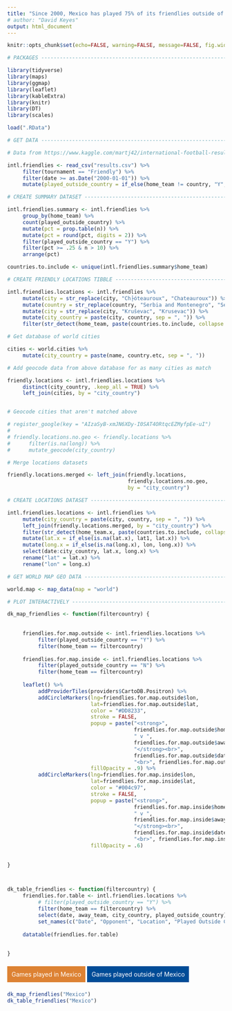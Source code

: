 ```yaml
---
title: "Since 2000, Mexico has played 75% of its friendlies outside of its borders."
# author: "David Keyes"
output: html_document
---
```



```r
knitr::opts_chunk$set(echo=FALSE, warning=FALSE, message=FALSE, fig.width=9)
```


```r

# PACKAGES ----------------------------------------------------------------

library(tidyverse)
library(maps)
library(ggmap)
library(leaflet)
library(kableExtra)
library(knitr)
library(DT)
library(scales)

load(".RData")
```

```r
# GET DATA ----------------------------------------------------------------

# Data from https://www.kaggle.com/martj42/international-football-results-from-1872-to-2017/kernels

intl.friendlies <- read_csv("results.csv") %>%
     filter(tournament == "Friendly") %>%
     filter(date >= as.Date("2000-01-01")) %>%
     mutate(played_outside_country = if_else(home_team != country, "Y", "N")) 
```

```r
# CREATE SUMMARY DATASET --------------------------------------------------

intl.friendlies.summary <- intl.friendlies %>%
     group_by(home_team) %>%
     count(played_outside_country) %>%
     mutate(pct = prop.table(n)) %>%
     mutate(pct = round(pct, digits = 2)) %>%
     filter(played_outside_country == "Y") %>%
     filter(pct >= .25 & n > 10) %>%
     arrange(pct) 

countries.to.include <- unique(intl.friendlies.summary$home_team)
```



```r
# CREATE FRIENDLY LOCATIONS TIBBLE ----------------------------------------

intl.friendlies.locations <- intl.friendlies %>%
     mutate(city = str_replace(city, "Ch├óteauroux", "Chateauroux")) %>%
     mutate(country = str_replace(country, "Serbia and Montenegro", "Serbia")) %>%
     mutate(city = str_replace(city, "Kruševac", "Krusevac")) %>%
     mutate(city_country = paste(city, country, sep = ", ")) %>%
     filter(str_detect(home_team, paste(countries.to.include, collapse = "|"))) # Only keep countries in summary dataset above

# Get database of world cities

cities <- world.cities %>%
     mutate(city_country = paste(name, country.etc, sep = ", "))

# Add geocode data from above database for as many cities as match

friendly.locations <- intl.friendlies.locations %>%
     distinct(city_country, .keep_all = TRUE) %>%
     left_join(cities, by = "city_country") 


# Geocode cities that aren't matched above

# register_google(key = "AIzaSyB-xmJN6XDy-I0SAT4ORtqcEZMyfpEe-uI")
# 
# friendly.locations.no.geo <- friendly.locations %>%
#      filter(is.na(long)) %>%
#      mutate_geocode(city_country)

# Merge locations datasets

friendly.locations.merged <- left_join(friendly.locations,
                                       friendly.locations.no.geo,
                                       by = "city_country")
```

```r
# CREATE LOCATIONS DATASET ----------------------------------------------------------

intl.friendlies.locations <- intl.friendlies %>%
     mutate(city_country = paste(city, country, sep = ", ")) %>%
     left_join(friendly.locations.merged, by = "city_country") %>%
     filter(str_detect(home_team.x, paste(countries.to.include, collapse = "|"))) %>%  # Only keep countries in summary dataset above 
     mutate(lat.x = if_else(is.na(lat.x), lat1, lat.x)) %>%
     mutate(long.x = if_else(is.na(long.x), lon, long.x)) %>%
     select(date:city_country, lat.x, long.x) %>%
     rename("lat" = lat.x) %>%
     rename("lon" = long.x)
```





```r
# GET WORLD MAP GEO DATA --------------------------------------------------------

world.map <- map_data(map = "world")
```






```r
# PLOT INTERACTIVELY ------------------------------------------------------

dk_map_friendlies <- function(filtercountry) {
     
     
     friendlies.for.map.outside <- intl.friendlies.locations %>%
          filter(played_outside_country == "Y") %>%
          filter(home_team == filtercountry)
     
     friendlies.for.map.inside <- intl.friendlies.locations %>%
          filter(played_outside_country == "N") %>%
          filter(home_team == filtercountry)
     
     leaflet() %>%
          addProviderTiles(providers$CartoDB.Positron) %>%
          addCircleMarkers(lng=friendlies.for.map.outside$lon, 
                           lat=friendlies.for.map.outside$lat,
                           color = "#DD8233",
                           stroke = FALSE,
                           popup = paste("<strong>", 
                                         friendlies.for.map.outside$home_team,
                                         " v ",
                                         friendlies.for.map.outside$away_team, 
                                         "</strong><br>", 
                                         friendlies.for.map.outside$date, 
                                         "<br>", friendlies.for.map.outside$city_country),
                           fillOpacity = .9) %>%
          addCircleMarkers(lng=friendlies.for.map.inside$lon, 
                           lat=friendlies.for.map.inside$lat,
                           color = "#004c97",
                           stroke = FALSE,
                           popup = paste("<strong>", 
                                         friendlies.for.map.inside$home_team,
                                         " v ",
                                         friendlies.for.map.inside$away_team, 
                                         "</strong><br>", 
                                         friendlies.for.map.inside$date, 
                                         "<br>", friendlies.for.map.inside$city_country),
                           fillOpacity = .6) 
     
     
}




```

```r

dk_table_friendlies <- function(filtercountry) {
     friendlies.for.table <- intl.friendlies.locations %>%
          # filter(played_outside_country == "Y") %>%
          filter(home_team == filtercountry) %>%
          select(date, away_team, city_country, played_outside_country) %>%
          set_names(c("Date", "Opponent", "Location", "Played Outside Country"))
     
     datatable(friendlies.for.table) 
     
     
}

```

&nbsp;<br>
<span style="background-color:#DD8233; color: #fff; padding: 10px;">Games played in Mexico</span> <span style="background-color:#004c97; color: #fff; ; padding: 10px;">Games played outside of Mexico</span>
<br>&nbsp;<br>


```r
dk_map_friendlies("Mexico")
dk_table_friendlies("Mexico")

```







